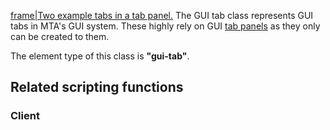 
[[/Image:gui-tabpanelandtab.png.md|frame|Two example tabs in a tab panel.]]
The GUI tab class represents GUI tabs in MTA's GUI system. These highly rely on GUI [[/Element/GUI/Tab_panel.md|tab panels]] as they only can be created to them.

The element type of this class is '''"gui-tab"'''.

==Related scripting functions==
===Client===
{{GUI_functions}}